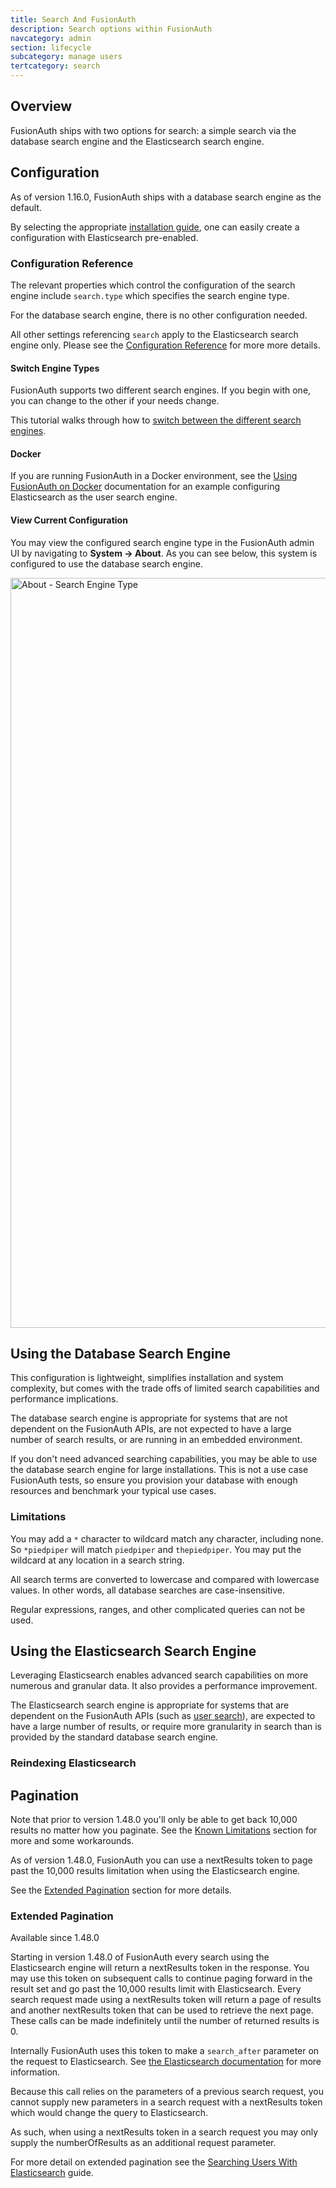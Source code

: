```yaml
---
title: Search And FusionAuth
description: Search options within FusionAuth
navcategory: admin
section: lifecycle
subcategory: manage users
tertcategory: search
---
```


## Overview

FusionAuth ships with two options for search: a simple search via the database search engine and the Elasticsearch search engine.

## Configuration

<Aside type="version">

As of version 1.16.0, FusionAuth ships with a database search engine as the default.

By selecting the appropriate [installation guide](/docs/get-started/download-and-install), one can easily create a configuration with Elasticsearch pre-enabled.

</Aside>

### Configuration Reference

The relevant properties which control the configuration of the search engine include `search.type` which specifies the search engine type.

For the database search engine, there is no other configuration needed.

All other settings referencing `search` apply to the Elasticsearch search engine only. Please see the [Configuration Reference](/docs/reference/configuration) for more more details.

#### Switch Engine Types

FusionAuth supports two different search engines. If you begin with one, you can change to the other if your needs change. 

This tutorial walks through how to [switch between the different search engines](/docs/lifecycle/manage-users/search/switch-search-engines).

#### Docker
If you are running FusionAuth in a Docker environment, see the [Using FusionAuth on Docker](/docs/get-started/download-and-install/docker) documentation for an example configuring Elasticsearch as the user search engine.


#### View Current Configuration

You may view the configured search engine type in the FusionAuth admin UI by navigating to <strong>System -> About</strong>.  As you can see below, this system is configured to use the database search engine.

<img src="/img/docs/lifecycle/manage-users/search/about-search-engine-type.png" alt="About - Search Engine Type" width="1200" role="shadowed top-cropped" />

## Using the Database Search Engine

This configuration is lightweight, simplifies installation and system complexity, but comes with the trade offs of limited search capabilities and performance implications.

The database search engine is appropriate for systems that are not dependent on the FusionAuth APIs, are not expected to have a large number of search results, or are running in an embedded environment.

If you don't need advanced searching capabilities, you may be able to use the database search engine for large installations. This is not a use case FusionAuth tests, so ensure you provision your database with enough resources and benchmark your typical use cases.

### Limitations

You may add a `*` character to wildcard match any character, including none. So `*piedpiper` will match `piedpiper` and `thepiedpiper`. You may put the wildcard at any location in a search string.

All search terms are converted to lowercase and compared with lowercase values.  In other words, all database searches are case-insensitive.

Regular expressions, ranges, and other complicated queries can not be used.

## Using the Elasticsearch Search Engine

Leveraging Elasticsearch enables advanced search capabilities on more numerous and granular data. It also provides a performance improvement.

The Elasticsearch search engine is appropriate for systems that are dependent on the FusionAuth APIs (such as [user search](/docs/apis/users#search-for-users)), are expected to have a large number of results, or require more granularity in search than is provided by the standard database search engine.

### Reindexing Elasticsearch

<ReIndexingElasticsearch />

## Pagination

<PaginatingSearchResults />

Note that prior to version 1.48.0 you'll only be able to get back 10,000 results no matter how you paginate. See the [Known Limitations](/docs/get-started/core-concepts/limitations#user-searches) section for more and some workarounds.

As of version 1.48.0, FusionAuth you can use a <InlineField>nextResults</InlineField> token to page past the 10,000 results limitation when using the Elasticsearch engine.

See the [Extended Pagination](#extended-pagination) section for more details.

### Extended Pagination

<Aside type="version">
Available since 1.48.0
</Aside>

Starting in version 1.48.0 of FusionAuth every search using the Elasticsearch engine will return a <InlineField>nextResults</InlineField> token in the response. You may use this token on subsequent calls to continue paging forward in the result set and go past the 10,000 results limit with Elasticsearch. Every search request made using a <InlineField>nextResults</InlineField> token will return a page of results and another <InlineField>nextResults</InlineField> token that can be used to retrieve the next page. These calls can be made indefinitely until the number of returned results is 0.

Internally FusionAuth uses this token to make a `search_after` parameter on the request to Elasticsearch. See [the Elasticsearch documentation](https://www.elastic.co/guide/en/elasticsearch/reference/7.17/paginate-search-results.html) for more information.

<Aside type="note">
Because this call relies on the parameters of a previous search request, you cannot supply new parameters in a search request with a <InlineField>nextResults</InlineField> token which would change the query to Elasticsearch.

As such, when using a <InlineField>nextResults</InlineField> token in a search request you may only supply the <InlineField>numberOfResults</InlineField> as an additional request parameter.
</Aside>

For more detail on extended pagination see the [Searching Users With Elasticsearch](/docs/lifecycle/manage-users/search/user-search-with-elasticsearch) guide.


